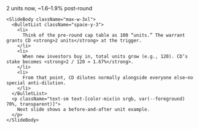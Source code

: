 <div className="flex h-full w-full flex-col">
  <div className="flex flex-1 flex-col gap-8 px-8 py-6 w-full max-w-5xl mx-auto">
    <SlideHeader eyebrow="What the warrant means in numbers" kicker="Quick intuition">
      2 units now, ~1.6–1.9% post-round
    </SlideHeader>

    <SlideBody className="max-w-3xl">
      <BulletList className="space-y-3">
        <li>
          Think of the pre-round cap table as 100 “units.” The warrant grants CD <strong>2 units</strong> at the trigger.
        </li>
        <li>
          When new investors buy in, total units grow (e.g., 120). CD’s stake becomes <strong>2 / 120 ≈ 1.67%</strong>.
        </li>
        <li>
          From that point, CD dilutes normally alongside everyone else—no special anti-dilution.
        </li>
      </BulletList>
      <p className="text-sm text-[color-mix(in srgb, var(--foreground) 70%, transparent)]">
        Next slide shows a before-and-after unit example.
      </p>
    </SlideBody>
  </div>
</div>
